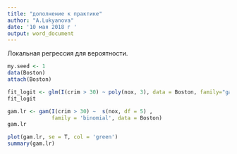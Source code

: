 ---
title: "дополнение к практике"
author: "A.Lukyanova"
date: '10 мая 2018 г '
output: word_document
---

Локальная регрессия для вероятности.

```{r logit regression, message=FALSE}
my.seed <- 1
data(Boston)
attach(Boston)

fit_logit <- glm(I(crim > 30) ~ poly(nox, 3), data = Boston, family="gaussian")
fit_logit

gam.lr <- gam(I(crim > 30) ~  s(nox, df = 5) , 
              family = 'binomial', data = Boston)
gam.lr

plot(gam.lr, se = T, col = 'green')
summary(gam.lr)
```